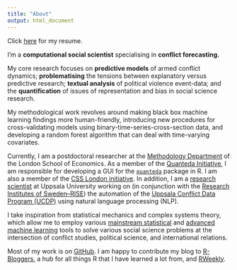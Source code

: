 ```yaml
---
title: "About"
output: html_document
---
```


Click [here](/img/Ciflikli_CV_160319.pdf) for my resume.

I'm a __computational social scientist__ specialising in __conflict forecasting.__

My core research focuses on __predictive models__ of armed conflict dynamics; __problematising__ the tensions between explanatory versus predictive research; __textual analysis__ of political violence event-data; and the __quantification__ of issues of representation and bias in social science research.

My methodological work revolves around making black box machine learning findings more human-friendly, introducing new procedures for cross-validating models using binary-time-series-cross-section data, and developing a random forest algorithm that can deal with time-varying covariates.

Currently, I am a postdoctoral researcher at the [Methodology Department](http://www.lse.ac.uk/Methodology/People/Researchers/Gokhan-Ciflikli) of the London School of Economics. As a member of the [Quanteda Initiative](https://quanteda.org/people/), I am responsible for developing a GUI for the [`quanteda`](https://quanteda.io/) package in R. I am also a member of the [CSS London initiative](http://www.csslondoninitiative.co.uk/people/). In addition, I am a [research scientist](http://katalog.uu.se/profile/?id=N19-495) at Uppsala University working on (in conjunction with the [Research Institutes of Sweden--RISE](https://www.ri.se/en)) the automation of the [Uppsala Conflict Data Program (UCDP)](https://ucdp.uu.se/) using natural language processing (NLP).

I take inspiration from statistical mechanics and complex systems theory, which allow me to employ various [mainstream statistical](http://blogs.lse.ac.uk/impactofsocialsciences/2014/09/23/data-science-statistics-communication/) and [advanced machine learning](/img/algo.jpg) tools to solve various social science problems at the intersection of conflict studies, political science, and international relations.

Most of my work is on [GitHub](https://github.com/ciflikli). I am happy to contribute my blog to [R-Bloggers](https://www.r-bloggers.com/), a hub for all things R that I have learned a lot from, and [RWeekly](https://rweekly.org/).